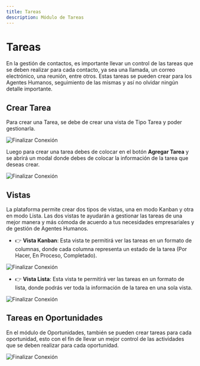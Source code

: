 ```yaml
---
title: Tareas
description: Módulo de Tareas
---
```


# Tareas

En la gestión de contactos, es importante llevar un control de las tareas que se deben realizar para cada contacto, ya sea una llamada, un correo electrónico, una reunión, entre otros. Estas tareas se pueden crear para los Agentes Humanos, seguimiento de las mismas y así no olvidar ningún detalle importante.

## Crear Tarea

Para crear una Tarea, se debe de crear una vista de Tipo Tarea y poder gestionarla.

![Finalizar Conexión](../../../assets/contactos/tasks-1.avif)

Luego para crear una tarea debes de colocar en el botón **Agregar Tarea** y se abrirá un modal donde debes de colocar la información de la tarea que deseas crear.

![Finalizar Conexión](../../../assets/contactos/tasks-2.avif)

## Vistas

La plataforma permite crear dos tipos de vistas, una en modo Kanban y otra en modo Lista. Las dos vistas te ayudarán a gestionar las tareas de una mejor manera y más cómoda de acuerdo a tus necesidades empresariales y de gestión de Agentes Humanos.

- 👉 **Vista Kanban**: Esta vista te permitirá ver las tareas en un formato de columnas, donde cada columna representa un estado de la tarea (Por Hacer, En Proceso, Completado).

![Finalizar Conexión](../../../assets/contactos/tasks-3.avif)

- 👉 **Vista Lista**: Esta vista te permitirá ver las tareas en un formato de lista, donde podrás ver toda la información de la tarea en una sola vista.

![Finalizar Conexión](../../../assets/contactos/tasks-4.avif)

## Tareas en Oportunidades

En el módulo de Oportunidades, también se pueden crear tareas para cada oportunidad, esto con el fin de llevar un mejor control de las actividades que se deben realizar para cada oportunidad.

![Finalizar Conexión](../../../assets/contactos/tasks-5.avif)
